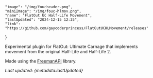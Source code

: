     "image": "/img/foucheader.png",
    "miniImage": "/img/fouc-hlmov.png",
    "name": "FlatOut UC Half-Life Movement",
    "lastUpdated": "2024-12-15 12:35",
    "link": "https://github.com/gaycoderprincess/FlatOutUCHLMovement/releases"
}

Experimental plugin for FlatOut: Ultimate Carnage that implements movement from the original Half-Life and Half-Life 2.

Made using the [FreemanAPI](https://gaycoderprincess.github.io/project/freeman-api) library.

_Last updated: {metadata.lastUpdated}_